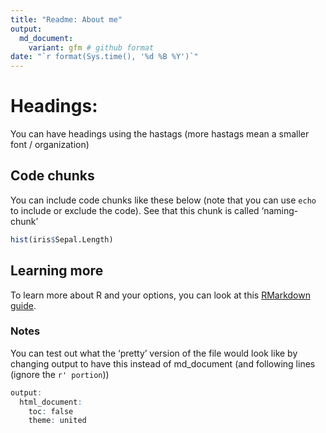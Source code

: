 ```yaml
---
title: "Readme: About me"
output:
  md_document:
    variant: gfm # github format
date: "`r format(Sys.time(), '%d %B %Y')`"
---
```



# Headings: 

You can have headings using the hastags (more hastags mean a smaller font / organization)

## Code chunks

You can include code chunks like these below (note that you can use `echo` to include or exclude the code). See that this chunk is called 'naming-chunk' 
```r
hist(iris$Sepal.Length)
```

## Learning more

To learn more about R and your options, you can look at this [RMarkdown guide](https://zsmith27.github.io/rmarkdown_crash-course/lesson-2-rmd-creation.html).


### Notes
You can test out what the 'pretty' version of the file would look like by changing output to have this instead of md_document (and following lines (ignore the `r' portion`))

```r
output:
  html_document:
    toc: false
    theme: united
    
```
